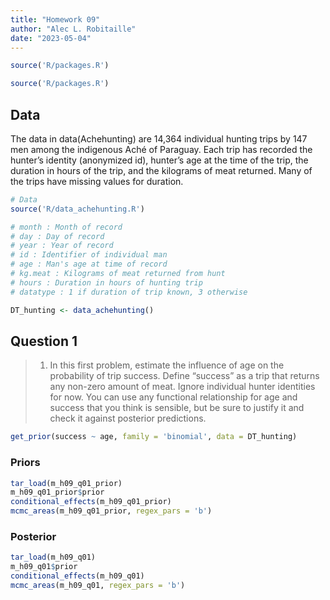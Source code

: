 ```yaml
---
title: "Homework 09"
author: "Alec L. Robitaille"
date: "2023-05-04"
---
```


```r
source('R/packages.R')
```

```r
source('R/packages.R')
```


## Data 

The data in data(Achehunting) are 14,364 individual hunting trips by 147 men
among the indigenous Aché of Paraguay. Each trip has recorded the hunter’s identity
(anonymized id), hunter’s age at the time of the trip, the duration in hours of the
trip, and the kilograms of meat returned. Many of the trips have missing values for
duration.

```r
# Data
source('R/data_achehunting.R')

# month : Month of record
# day : Day of record
# year : Year of record
# id : Identifier of individual man
# age : Man's age at time of record
# kg.meat : Kilograms of meat returned from hunt
# hours : Duration in hours of hunting trip
# datatype : 1 if duration of trip known, 3 otherwise

DT_hunting <- data_achehunting()
```



## Question 1

> 1. In this first problem, estimate the influence of age on the probability of trip success. Define “success” as a trip that returns any non-zero amount of meat. Ignore
individual hunter identities for now. You can use any functional relationship for age
and success that you think is sensible, but be sure to justify it and check it against
posterior predictions.


```r
get_prior(success ~ age, family = 'binomial', data = DT_hunting)
```

### Priors

```r
tar_load(m_h09_q01_prior)
m_h09_q01_prior$prior
conditional_effects(m_h09_q01_prior)
mcmc_areas(m_h09_q01_prior, regex_pars = 'b')
```

### Posterior


```r
tar_load(m_h09_q01)
m_h09_q01$prior
conditional_effects(m_h09_q01)
mcmc_areas(m_h09_q01, regex_pars = 'b')
```
